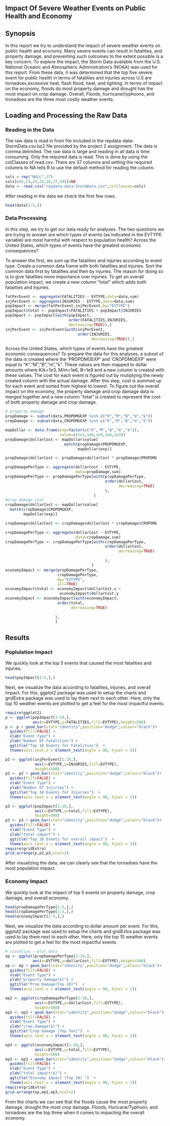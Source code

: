 ## Impact Of Severe Weather Events on Public Health and Economy

## Synopsis

In this report we try to understand the impact of severe weather events on public health and economy. Many severe events can 
result in fatalities, and property damage, and preventing such outcomes to the extent possible is a key concern.  To explore 
the impact, the Storm Data available from the U.S. National Oceanic and Atmospheric Administration's (NOAA) was used for this 
report.  From these data, it was determined that the top five severe event for public health in terms of fatalities and injuries 
across U.S are tornadoes,excessive heat, flash flood, heat, and lighting.  In terms of impact on the economy, floods do most 
property damage and drought has the most impact on crop damage.  Overall, Floods, hurricane/typhoons, and tronadoes are the three 
most costly weather events.

## Loading and Processing the Raw Data
### Reading in the Data
The raw data is read in from file included in the repdata-data-StormData.csv.bz2 file provided by the project 2 assignment.  The 
data is comma delimited.  The raw data is large and reading in all data is time consuming. Only the required data is read.  This is 
done by using the colClasses of read.csv.  There are 37 columns and setting the required columns to NA tells R to use the default 
method for reading the column.
```r
cols = rep("NULL",37)
cols[c(8,23,24,25,26,27,28)]=NA
data <- read.csv("repdata-data-StormData.csv",colClasses=cols)
```
After reading in the data we check the first few rows.
```r
head(data[1:5,])
```
### Data Processing 
In this step, we try to get our data ready for analyses. The two questions we are trying to answer are which types of events 
(as indicated in the EVTYPE variable) are most harmful with respect to population health? Across the United States, which types 
of events have the greatest economic consequences?  

To answer the first, we sum up the fatalities and injuries according to event type. Create a common data frame with both fatalities
and injuries.  Sort the common data first by fatalities and then by injuries.  The reason for doing so is to give fatalities more 
importance over injuries.  To get an overall population impact, we create a new column "total" which adds both fatalities and 
injuries.    
```r
fatPerEvent <- aggregate(FATALITIES ~ EVTYPE,data=data,sum)
injPerEvent <- aggregate(INJURIES ~ EVTYPE,data=data,sum)
popImpact <- merge(fatPerEvent,injPerEvent,by="EVTYPE")
popImpact$total <- popImpact$FATALITIES + popImpact$INJURIES
popImpact <- popImpact[with(popImpact,
                            order(FATALITIES,INJURIES,
                            decreasing=TRUE)),]
injPerEvent <- injPerEvent[with(injPerEvent,
                                order(INJURIES,
                                      decreasing=TRUE)),]
```
Across the United States, which types of events have the greatest economic consequences?
To prepare the data for this analyses, a subset of the data is created where the 'PROPDMGEXP' and 'CROPDMGEXP' were equal to 
"K","M","B","m","k".  These values are then mapped to dollar amounts where K/k=1e3, M/m=1e6, B=1e9 and a new column is created
with these values.  The cost for each event is figured out by mutiplying the newly created column with the actual damage. 
After this step, cost is summed up for each event and sorted from highest to lowest.  To figure out the overall impact on the 
economy, the property damage and crop damage data is merged together and a new column "total" is created to represent the cost of 
both property damage and crop damage.
```r
# property damage
propDamage <- subset(data,PROPDMGEXP %in% c("K","M","B","m","k"))
cropDamage <- subset(data,CROPDMGEXP %in% c("K","M","B","m","k"))

mapDollar <- data.frame(exp=factor(c("K","M","B","m","k")),
                        value=c(1e3,1e6,1e9,1e6,1e3))
propDamage$dollarCost <- mapDollar$value[
                          match(propDamage$PROPDMGEXP,
                                mapDollar$exp)]

propDamage$dollarCost <- propDamage$dollarCost * propDamage$PROPDMG

propDamagePerType <- aggregate(dollarCost ~ EVTYPE,
                               data=propDamage,sum)
propDamagePerType <- propDamagePerType[with(propDamagePerType,
                                            order(dollarCost,
                                                  decreasing=TRUE)
                                            ),
                                       ]
#crop damage cost
cropDamage$dollarCost <- mapDollar$value[
  match(cropDamage$CROPDMGEXP,
        mapDollar$exp)]

cropDamage$dollarCost <- cropDamage$dollarCost * cropDamage$CROPDMG

cropDamagePerType <- aggregate(dollarCost ~ EVTYPE,
                               data=cropDamage,sum)
cropDamagePerType <- cropDamagePerType[with(cropDamagePerType,
                                            order(dollarCost,
                                                  decreasing=TRUE)
                                            
                                            ),
                                      ]
economyImpact <- merge(propDamagePerType,
                       cropDamagePerType,
                       by="EVTYPE",
                       all=TRUE)
economyImpact$total <- economyImpact$dollarCost.x + 
                        economyImpact$dollarCost.y
economyImpact <- economyImpact[with(economyImpact,
                       order(total,
                             decreasing=TRUE)
                       
                      ),
                      ]
```

## Results
### Poplulation Impact

We quickly look at the top 5 events that caused the most fatalities and injuries.
```r
head(popImpact[1:5,],)
```
Next, we visualize the data according to fatalities, injuries, and overall impact.  For this, ggplot2 package was used to setup the
charts and gridExtra package was used to lay them next to each other.  Here, only the top 10 weather events are plotted to get a 
feel for the most impactful events.
```r
require(ggplot2)
p <- ggplot(popImpact[1:10,],
            aes(x=EVTYPE,y=FATALITIES,fill=EVTYPE),height=580)
p <- p + geom_bar(stat="identity",position="dodge",colour="black")+
  guides(fill=FALSE) +
  xlab("Event Type") + 
  ylab("Number Of Fatalities") +
  ggtitle("Top 10 Events for Fatalities")  +
  theme(axis.text.x = element_text(angle = 90, hjust = 1))

p2 <- ggplot(injPerEvent[1:10,],
             aes(x=EVTYPE,y=INJURIES,fill=EVTYPE),
             height=580)
p2 <- p2 + geom_bar(stat="identity",position="dodge",colour="black")+
  guides(fill=FALSE) +
  xlab("Event Type") + 
  ylab("Number Of Injuries") +
  ggtitle("Top 10 Events for Injuries")  +
  theme(axis.text.x = element_text(angle = 90, hjust = 1))

p3 <- ggplot(popImpact[1:10,],
             aes(x=EVTYPE,y=total,fill=EVTYPE),
             height=580)
p3 <- p3 + geom_bar(stat="identity",position="dodge",colour="black")+
  guides(fill=FALSE) +
  xlab("Event Type") + 
  ylab("total impact") +
  ggtitle("Top 10 Events for overall impact")  +
  theme(axis.text.x = element_text(angle = 90, hjust = 1))
require(gridExtra)
grid.arrange(p,p2,p3,ncol=2)
```
After visualizing the data, we can clearly see that the tornadoes have the most population impact.

### Economy Impact
We quickly look at the impact of top 5 events on property damage, crop damage, and overall economy.
```r
head(propDamagePerType[1:5,],)
head(cropDamagePerType[1:5,],)
head(economyImpact[1:5,],)
```
Next, we visualize the data according to dollar amount per event. For this, ggplot2 package was used to setup the
charts and gridExtra package was used to lay them next to each other.  Here, only the top 10 weather events are plotted to get a 
feel for the most impactful events.

```r
# visualize - plot data
ep <- ggplot(propDamagePerType[1:10,],
            aes(x=EVTYPE,y=dollarCost,fill=EVTYPE),height=580)
ep <- ep + geom_bar(stat="identity",position="dodge",colour="black")+
  guides(fill=FALSE) +
  xlab("Event Type") + 
  ylab("property damage($)") +
  ggtitle("Prop Damage(Top 10)")  +
  theme(axis.text.x = element_text(angle = 90, hjust = 1))

ep2 <- ggplot(cropDamagePerType[1:10,],
             aes(x=EVTYPE,y=dollarCost,fill=EVTYPE),
             height=580)
ep2 <- ep2 + geom_bar(stat="identity",position="dodge",colour="black")+
  guides(fill=FALSE) +
  xlab("Event Type") + 
  ylab("crop damage($)") +
  ggtitle("Crop Damage (Top Ten)")  +
  theme(axis.text.x = element_text(angle = 90, hjust = 1))

ep3 <- ggplot(economyImpact[1:10,],
             aes(x=EVTYPE,y=total,fill=EVTYPE),
             height=580)
ep3 <- ep3 + geom_bar(stat="identity",position="dodge",colour="black")+
  guides(fill=FALSE) +
  xlab("Event Type") + 
  ylab("total impact($)") +
  ggtitle("Economy Impact (Top 10) ")  +
  theme(axis.text.x = element_text(angle = 90, hjust = 1))
require(gridExtra)
grid.arrange(ep,ep2,ep3,ncol=2)
```
From the charts we can see that the floods cause the most property damage, drought the most crop damage.  Floods, Huricane/Typhoon,
and tornadoes are the top three when it comes to impacting the overall economy.




